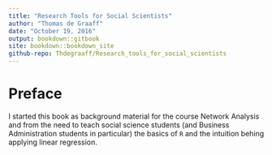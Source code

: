 ```yaml
---
title: "Research Tools for Social Scientists"
author: "Thomas de Graaff"
date: "October 19, 2016"
output: bookdown::gitbook
site: bookdown::bookdown_site
github-repo: Thdegraaff/Research_tools_for_social_scientists
---
```


# Preface 

I started this book as background material for the course Network Analysis and from the need to teach social science students (and Business Administration students in particular) the basics of `R` and the intuition behing applying linear regression.


